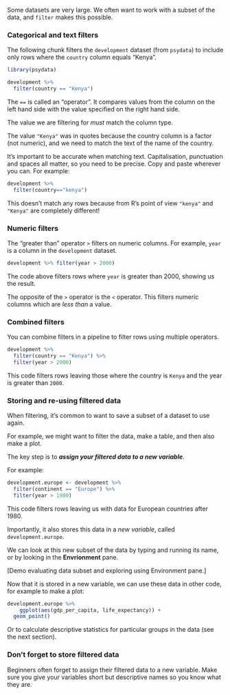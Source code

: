 
Some datasets are very large. We often want to work with a subset of the data, and `filter` makes this possible.

### Categorical and text filters

The following chunk filters the `development` dataset (from `psydata`) to include only rows where the `country` column equals "Kenya".


```r
library(psydata)

development %>% 
  filter(country == "Kenya")
```


The `==` is called an "operator". It compares values from the column on the left hand side with the value specified on the right hand side. 

The value we are filtering for *must* match the column type. 

The value `"Kenya"` was in quotes because the country column is a factor (not numeric), and we need to
match the text of the name of the country.


It's important to be accurate when matching text. Capitalisation, punctuation and spaces all matter, so you need to be precise. Copy and paste wherever you can. For example:

```r
development %>% 
  filter(country=="kenya")
```
This doesn't match any rows because from R's point of view `"kenya"` and `"Kenya"` are completely different!

### Numeric filters

The "greater than" operator `>` filters on numeric columns. For example, `year` is 
a column in the `development` dataset.

```r
development %>% filter(year > 2000)
```

The code above filters rows where `year` is greater than 2000, showing us the result.

The opposite of the `>` operator is the `<` operator. This filters numeric columns which are *less than* a value.

### Combined filters

You can combine filters in a pipeline to filter rows using multiple operators.

```r
development %>%
  filter(country == "Kenya") %>%
  filter(year > 2000)
```

This code filters rows leaving those where the country is `Kenya` and the year is greater than `2000`.

### Storing and re-using filtered data


When filtering, it's common to want to save a subset of a dataset to use again.

For example, we might want to filter the data, make a table, and then also make a plot.

The key step is to ***assign your filtered data to a new variable***.


For example:


```r
development.europe <- development %>% 
  filter(continent == "Europe") %>% 
  filter(year > 1980)
```

This code filters rows leaving us with data for European countries after 1980.

Importantly, it also stores this data in a *new variable*, called `development.europe`.

We can look at this new subset of the data by typing and running its name, or by looking in the **Envrionment** pane.


[Demo evaluating data subset and exploring using Environment pane.]

Now that it is stored in a new variable, we can use these data in other code, for example to 
make a plot:

```r
development.europe %>% 
    ggplot(aes(gdp_per_capita, life_expectancy)) + 
  geom_point()
```

Or to calculate descriptive statistics for particular groups in the data (see the next section).


### Don't forget to store filtered data

Beginners often forget to assign their filtered data to a new variable. Make sure you give your variables 
short but descriptive names so you know what they are.




